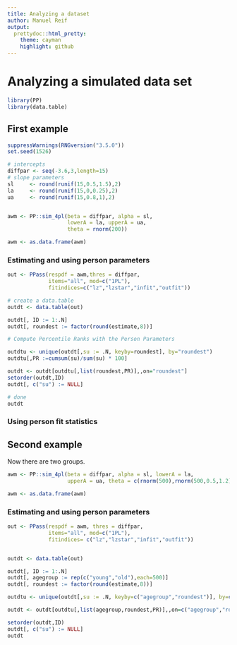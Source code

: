 ```yaml
---
title: Analyzing a dataset
author: Manuel Reif
output:
  prettydoc::html_pretty:
    theme: cayman
    highlight: github
---
```

<!--
%\VignetteEngine{knitr::rmarkdown}
%\VignetteIndexEntry{Analyzing a dataset}
%\VignetteEncoding{UTF-8}
-->
# Analyzing a simulated data set


```r

library(PP)
library(data.table)

```

## First example

```r
suppressWarnings(RNGversion("3.5.0"))
set.seed(1526)

# intercepts
diffpar <- seq(-3.6,3,length=15)
# slope parameters
sl     <- round(runif(15,0.5,1.5),2)
la     <- round(runif(15,0,0.25),2)
ua     <- round(runif(15,0.8,1),2)


awm <- PP::sim_4pl(beta = diffpar, alpha = sl,
                   lowerA = la, upperA = ua,
                   theta = rnorm(200))

awm <- as.data.frame(awm)
```

### Estimating and using person parameters 

```r
out <- PPass(respdf = awm,thres = diffpar,
             items="all", mod=c("1PL"), 
             fitindices=c("lz","lzstar","infit","outfit"))

# create a data.table
outdt <- data.table(out)

outdt[, ID := 1:.N]
outdt[, roundest := factor(round(estimate,8))]

# Compute Percentile Ranks with the Person Parameters

outdtu <- unique(outdt[,su := .N, keyby=roundest], by="roundest")
outdtu[,PR :=cumsum(su)/sum(su) * 100]

outdt <- outdt[outdtu[,list(roundest,PR)],,on="roundest"]
setorder(outdt,ID)
outdt[, c("su") := NULL]

# done
outdt
```


### Using person fit statistics 







## Second example


Now there are two groups.

```r

awm <- PP::sim_4pl(beta = diffpar, alpha = sl, lowerA = la, 
                   upperA = ua, theta = c(rnorm(500),rnorm(500,0.5,1.2)))

awm <- as.data.frame(awm)


```

### Estimating and using person parameters 

```r
out <- PPass(respdf = awm, thres = diffpar, 
             items="all", mod=c("1PL"), 
             fitindices= c("lz","lzstar","infit","outfit"))


outdt <- data.table(out)

outdt[, ID := 1:.N]
outdt[, agegroup := rep(c("young","old"),each=500)]
outdt[, roundest := factor(round(estimate,8))]

outdtu <- unique(outdt[,su := .N, keyby=c("agegroup","roundest")], by=c("agegroup","roundest"))[,PR :=cumsum(su)/sum(su) * 100, by=agegroup]

outdt <- outdt[outdtu[,list(agegroup,roundest,PR)],,on=c("agegroup","roundest")]

setorder(outdt,ID)
outdt[, c("su") := NULL]
outdt
```



